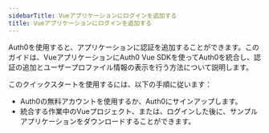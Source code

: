 ```yaml
---
sidebarTitle: Vueアプリケーションにログインを追加する
title: Vueアプリケーションにログインを追加する
---
```




Auth0を使用すると、アプリケーションに認証を追加することができます。このガイドは、VueアプリケーションにAuth0 Vue SDKを使ってAuth0を統合し、認証の追加とユーザープロファイル情報の表示を行う方法について説明します。



このクイックスタートを使用するには、以下の手順に従います：

* Auth0の無料アカウントを使用するか、Auth0にサインアップします。
* 統合する作業中のVueプロジェクト、または、ログインした後に、サンプルアプリケーションをダウンロードすることができます。